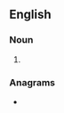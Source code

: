 ==English==

===Noun===
{{head|en|noun form}}

# {{plural of|en|conceit}}

===Anagrams===
* {{anagrams|en|a=cceinost|C-section}}